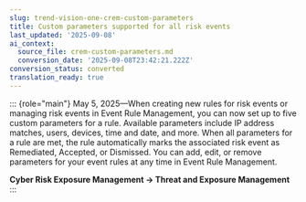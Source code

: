 ```yaml
---
slug: trend-vision-one-crem-custom-parameters
title: Custom parameters supported for all risk events
last_updated: '2025-09-08'
ai_context:
  source_file: crem-custom-parameters.md
  conversion_date: '2025-09-08T23:42:21.222Z'
conversion_status: converted
translation_ready: true
---
```


::: {role="main"}
May 5, 2025—When creating new rules for risk events or managing risk events in Event Rule Management, you can now set up to five custom parameters for a rule. Available parameters include IP address matches, users, devices, time and date, and more. When all parameters for a rule are met, the rule automatically marks the associated risk event as Remediated, Accepted, or Dismissed. You can add, edit, or remove parameters for your event rules at any time in Event Rule Management.

**Cyber Risk Exposure Management → Threat and Exposure Management**
:::
